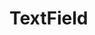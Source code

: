 # TextField


<Canvas>
	<div className="flex flex-col gap-4">
		<TextField label="This is a text field" />
		<TextField label="This is required" isRequired />
		<TextField label="This has a default value" defaultValue="Filled in to start, but can be changed" />
		<TextField label="This is has a placeholder" placeholder="I am a placeholder" />
		<TextField label="This is a text field" description="With a helper/description because forms are confusing." />
		<TextField
			leadingIcon="ChevronUpIcon"
			trailingIcon="ChevronDownIcon"
			trailingIconProps={{ className: 'text-red-600' }}
			label="This is a text field"
			errorMessage="This field has an error that needs fixing."
		/>
	</div>
</Canvas>
